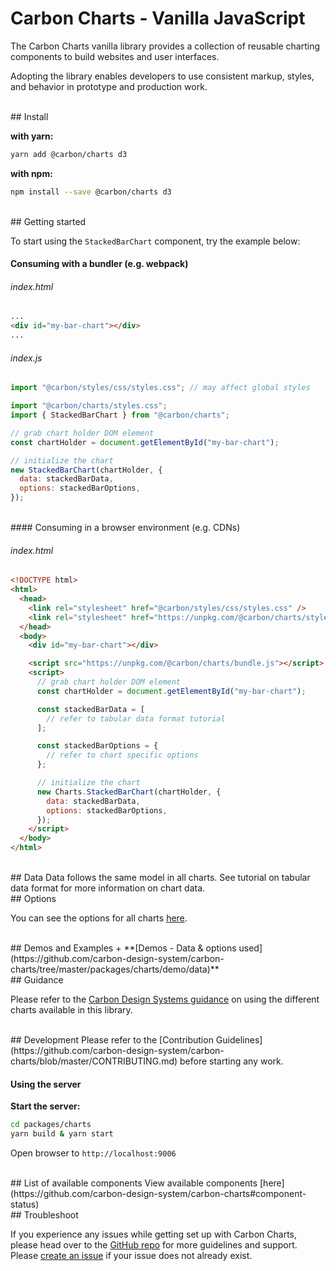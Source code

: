 
<Meta title="Docs/Getting Started/Vanilla JavaScript" />

# Carbon Charts - Vanilla JavaScript

The Carbon Charts vanilla library provides a collection of reusable charting components
to build websites and user interfaces.

Adopting the library enables developers to use
consistent markup, styles, and behavior in prototype and production work.

<br/>
## Install

**with yarn:**
```bash
yarn add @carbon/charts d3
```

**with npm:**

```bash
npm install --save @carbon/charts d3
```

<br/>
## Getting started

To start using the `StackedBarChart` component, try the example below:
<br/>
#### Consuming with a bundler (e.g. webpack)

###### index.html
```html
...
<div id="my-bar-chart"></div>
...
```

###### index.js
```js
import "@carbon/styles/css/styles.css"; // may affect global styles

import "@carbon/charts/styles.css";
import { StackedBarChart } from "@carbon/charts";

// grab chart holder DOM element
const chartHolder = document.getElementById("my-bar-chart");

// initialize the chart
new StackedBarChart(chartHolder, {
  data: stackedBarData,
  options: stackedBarOptions,
});
```

<br/>
#### Consuming in a browser environment (e.g. CDNs)

###### index.html
```html
<!DOCTYPE html>
<html>
  <head>
	<link rel="stylesheet" href="@carbon/styles/css/styles.css" />
    <link rel="stylesheet" href="https://unpkg.com/@carbon/charts/styles.css" />
  </head>
  <body>
    <div id="my-bar-chart"></div>

    <script src="https://unpkg.com/@carbon/charts/bundle.js"></script>
    <script>
      // grab chart holder DOM element
      const chartHolder = document.getElementById("my-bar-chart");

      const stackedBarData = [
		// refer to tabular data format tutorial
	  ];

      const stackedBarOptions = {
		// refer to chart specific options
      };

      // initialize the chart
      new Charts.StackedBarChart(chartHolder, {
        data: stackedBarData,
        options: stackedBarOptions,
      });
    </script>
  </body>
</html>
```

<br/>
## Data
Data follows the same model in all charts.
See tutorial on tabular data format for more information on chart data.

<br/>
## Options

You can see the options for all charts
[here](https://github.com/carbon-design-system/carbon-charts/tree/master/packages/charts/src/configuration.ts).

<br/>
## Demos and Examples
+ **[Demos - Data & options used](https://github.com/carbon-design-system/carbon-charts/tree/master/packages/charts/demo/data)**

<br/>
## Guidance

Please refer to the
[Carbon Design Systems guidance](https://www.carbondesignsystem.com/data-visualization/chart-types)
on using the different charts available in this library.

<br/>
## Development
Please refer to the
[Contribution Guidelines](https://github.com/carbon-design-system/carbon-charts/blob/master/CONTRIBUTING.md)
before starting any work.

#### Using the server

**Start the server:**
```bash
cd packages/charts
yarn build & yarn start
```

Open browser to `http://localhost:9006`

<br/>
## List of available components
View available components [here](https://github.com/carbon-design-system/carbon-charts#component-status)

<br/>
## Troubleshoot

If you experience any issues while getting set up with Carbon Charts, please head
over to the [GitHub repo](https://github.com/carbon-design-system/carbon-charts)
for more guidelines and support.
Please [create an issue](https://github.com/carbon-design-system/carbon-charts/issues)
if your issue does not already exist.